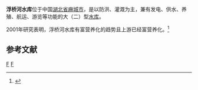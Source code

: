 {{Infobox Reservoir | 
|name                     = 浮桥河水库
|nickname                 = 
|image                    = 
|image_caption            = 
|map                      = 
|map_caption              = 
|pushpin_map              = China
|pushpin_map_caption      = 浮桥河水库在中国的位置
|code                     = BFA98202552
|class                    = 大（二）型[[水库|水库]]
|location_of_reservoir    = [[湖北省|湖北省]][[麻城市|麻城市]]
|location_of_dam          = 
|inflow                   = 
|outflow                  = 浮桥河（[[举水|举水]]支流）
|catchment_area           = 381
|reservoir_area           = 
|mean_depth               = 
|maximum_depth            = 
|flood_level              = 
|normal_water_level       = 
|dead_water_level         = 
|water_quality            = 
|island                   = 70多个
|maximum_storage_capacity = 5.395亿
|normal_storage_capacity  = 
|dead_storage_capacity    = 
|type_of_dam              = 粘土心墙组合坝
|elevation_of_dam         = 
|height_of_dam            = 29.7
|length_of_dam            = 260
|width_of_dam             = 
|installed_capacity       = 
|irrigated_area           =
|start                    = 1959年12月
|complete                 = 1960年7月
|cost                     = 
|emigrate                 = 
|latd = 31
|latm = 10
|lats = 15
|latNS = N
|longd = 114
|longm = 52
|longs = 45
|longEW = E
|website = 
|footnotes = 资料主要来源：<ref>{{Cite web |url=http://www.mcxw.net/article/article_2099.html |title=浮桥河水库：湖北的千岛湖 |access-date=2010-09-07 |archive-date=2011-12-18 |archive-url=https://web.archive.org/web/20111218164226/http://mcxw.net/article/article_2099.html |dead-url=yes }}</ref><ref>{{cite journal |title=湖北浮桥河水库在坝整险加固若干技术问题 |author=李丛华，孙云志 等 |journal=人民长江 |year=2002 |volume=33 |issue=6 |pages=25-27 |url=http://www.cqvip.com/qk/91504x/2002006/6378273.html }}</ref>
}}
'''浮桥河水库'''位于中国[[湖北省|湖北省]][[麻城市|麻城市]]，是以防洪、灌溉为主，兼有发电、供水、养殖、航运、游览等功能的大（二）型[[水库|水库]]。

2001年研究表明，浮桥河水库有富营养化的趋势且上游已经富营养化。<ref>{{cite journal |title=浮桥河水库的营养状况与水质调控措施 |author=刘家寿，陈文祥，黄永川 等|journal=长江流域资源与环境 |year=2001 |volume=10 |issue=4 |pages=360-364 |url=http://www.cqvip.com/qk/97642x/2001004/5717286.html}}</ref>

==参考文献==
{{reflist}}

[[Category:湖北水库|F]]
[[Category:麻城市|F]]